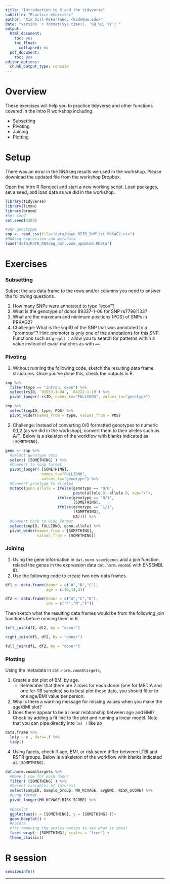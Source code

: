 ```yaml
---
title: "Introduction to R and the tidyverse"
subtitle: "Practice exercises"
author: "Kim Dill-McFarland, <kadm@uw.edu>"
date: "version `r format(Sys.time(), '%B %d, %Y')`"
output:
  html_document:
    toc: yes
    toc_float:
      collapsed: no
  pdf_document:
    toc: yes
editor_options:
  chunk_output_type: console
---
```

# Overview
These exercises will help you to practice tidyverse and other functions covered in the Intro R workshop including:

* Subsetting
* Pivoting
* Joining
* Plotting

# Setup

There was an error in the RNAseq results we used in the workshop. Please download the updated file from the workshop Dropbox.

Open the Intro R Rproject and start a new working script. Load packages, set a seed, and load data as we did in the workshop.

```r
library(tidyverse)
library(limma)
library(broom)
#Set seed
set.seed(4389)

#SNP genotypes
snp <- read_csv(file="data/Hawn_RSTR_SNPlist.PRKAG2.csv")
#RNAseq expression and metadata
load("data/RSTR_RNAseq_dat.voom_updated.RData")
```

# Exercises
### Subsetting

Subset the `snp` data frame to the rows and/or columns you need to answer the following questions.

1. How many SNPs were annotated to type "exon"?
1. What is the genotype of donor 89337-1-06 for SNP rs77961133?
1. What are the maximum and minimum positions (POS) of SNPs in PRKAG2?
1. Challenge: What is the snpID of the SNP that was annotated to a "promoter"? Hint: promoter is only one of the annotations for this SNP. Functions such as `grepl( )` allow you to search for patterns within a value instead of exact matches as with `==`.

### Pivoting 

1. Without running the following code, sketch the resulting data frame structures. Once you've done this, check the outputs in R.

```r
snp %>% 
  filter(type == "intron, exon") %>% 
  select(rsID, `91053-1-04`, `84222-1-19`) %>% 
  pivot_longer(-rsID, names_to="FULLIDNO", values_to="genotype")
```

```r
snp %>% 
  select(snpID, type, POS) %>% 
  pivot_wider(names_from = type, values_from = POS)
```

2. Challenge: Instead of converting 0/0 formatted genotypes to numeric 0,1,2 (as we did in the workshop), convert them to their alleles such as A/T. Below is a skeleton of the workflow with blanks indicated as `[SOMETHING]`.

```r
geno <- snp %>% 
  #Select genotype data
  select( [SOMETHING] ) %>% 
  #Convert to long format
  pivot_longer( [SOMETHING], 
                names_to="FULLIDNO", 
                values_to="genotype") %>% 
  #Convert genotype to alleles
  mutate(geno.allele = ifelse(genotype == "0/0",
                              paste(allele.0, allele.0, sep="/"),
                       ifelse(genotype == "0/1",
                              [SOMETHING],
                       ifelse(genotype == "1/1",
                              [SOMETHING],
                              NA)))) %>% 
  #Convert back to wide format
  select(snpID, FULLIDNO, geno.allele) %>% 
  pivot_wider(names_from = [SOMETHING], 
              values_from = [SOMETHING])
```

### Joining

1. Using the gene information in `dat.norm.voom$genes` and a join function, relabel the genes in the expression data `dat.norm.voom$E` with ENSEMBL ID.
1. Use the following code to create two new data frames. 

```r
df1 <- data.frame(donor = c("A","B","C"),
                  age = c(10,14,4))

df2 <- data.frame(donor = c("A","C","D"),
                  sex = c("F","M","F"))
```

Then sketch what the resulting data frames would be from the following join functions before running them in R.

```r
left_join(df1, df2, by = "donor")

right_join(df1, df2, by = "donor")

full_join(df1, df2, by = "donor")
```

### Plotting

Using the metadata in `dat.norm.voom$targets`,

1. Create a dot plot of BMI by age.
    - Remember that there are 2 rows for each donor (one for MEDIA and one for TB samples) so to best plot these data, you should filter to one age/BMI value per person.
1. Why is there a warning message for missing values when you make the age/BMI plot?
1. Does there appear to be a linear relationship between age and BMI? Check by adding a fit line to the plot and running a linear model. Note that you can pipe directly into `lm( )` like so

```r
data.frame %>% 
  lm(y ~ x , data=.) %>% 
  tidy()
```

4. Using facets, check if age, BMI, or risk score differ between LTBI and RSTR groups. Below is a skeleton of the workflow with blanks indicated as `[SOMETHING]`.

```r
dat.norm.voom$targets %>% 
  #Keep 1 row for each donor
  filter( [SOMETHING] ) %>% 
  #Select variables of interest
  select(sampID, Sample_Group, M0_KCVAGE, avgBMI, RISK_SCORE) %>% 
  #Long format
  pivot_longer(M0_KCVAGE:RISK_SCORE) %>% 
  
  #Boxplot
  ggplot(aes(x = [SOMETHING], y = [SOMETHING] ))+
  geom_boxplot() +
  #Facets 
  #Try removing the scales option to see what it does!
  facet_wrap(~ [SOMETHING], scales = "free") + 
  theme_classic()
```

# R session

```r
sessionInfo()
```

***